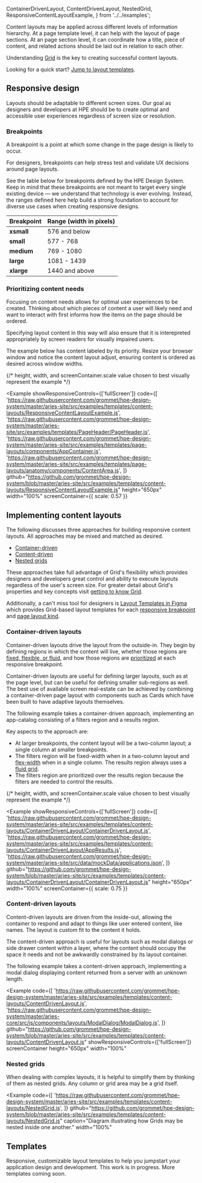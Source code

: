   ContainerDrivenLayout,
  ContentDrivenLayout,
  NestedGrid,
  ResponsiveContentLayoutExample,
} from '../../examples';

Content layouts may be applied across different levels of information hierarchy. At a page
template level, it can help with the layout of page sections. At an page section level, it can
coordinate how a title, piece of content, and related actions should be laid out in relation to
each other.

Understanding [Grid](/components/grid) is the key to creating successful content layouts.

Looking for a quick start? [Jump to layout templates](#templates).

## Responsive design

Layouts should be adaptable to different screen sizes. Our goal as designers and
developers at HPE should be to create optimal and accessible user experiences regardless
of screen size or resolution.

### Breakpoints

A breakpoint is a point at which some change in the page design is likely to occur.

For designers, breakpoints can help stress test and validate UX decisions around page
layouts.

See the table below for breakpoints defined by the HPE Design System. Keep in mind that
these breakpoints are not meant to target every single existing device &mdash; we understand
that technology is ever evolving. Instead, the ranges defined here help build a strong
foundation to account for diverse use cases when creating responsive designs.

| Breakpoint | Range (width in pixels) |
| ---------- | ----------------------- |
| **xsmall** | 576 and below           |
| **small**  | 577 - 768               |
| **medium** | 769 - 1080              |
| **large**  | 1081 - 1439             |
| **xlarge** | 1440 and above          |

### Prioritizing content needs

Focusing on content needs allows for optimal user experiences to be created. Thinking
about which pieces of content a user will likely need and want to interact with first informs
how the items on the page should be ordered.

Specifying layout content in this way will also ensure that it is interepreted
appropriately by screen readers for visually impaired users.

The example below has content labeled by its priority. Resize your browser window and
notice the content layout adjust, ensuring content is ordered as desired across window
widths.

{/* height, width, and screenContainer.scale value chosen to best visually represent the example */}

<Example
  showResponsiveControls={['fullScreen']}
  code={[
    'https://raw.githubusercontent.com/grommet/hpe-design-system/master/aries-site/src/examples/templates/content-layouts/ResponsiveContentLayoutExample.js',
    'https://raw.githubusercontent.com/grommet/hpe-design-system/master/aries-site/src/examples/templates/PageHeader/PageHeader.js',
    'https://raw.githubusercontent.com/grommet/hpe-design-system/master/aries-site/src/examples/templates/page-layouts/components/AppContainer.js',
    'https://raw.githubusercontent.com/grommet/hpe-design-system/master/aries-site/src/examples/templates/page-layouts/anatomy/components/ContentArea.js',
  ]}
  github="https://github.com/grommet/hpe-design-system/blob/master/aries-site/src/examples/templates/content-layouts/ResponsiveContentLayoutExample.js"
  height="650px"
  width="100%"
  screenContainer={{ scale: 0.57 }}
>
  <ResponsiveContentLayoutExample />
</Example>

## Implementing content layouts

The following discusses three approaches for building responsive content layouts. All approaches
may be mixed and matched as desired.

- [Container-driven](#container-driven-layouts)
- [Content-driven](#content-driven-layouts)
- [Nested grids](#nested-grids)

These approaches take full advantage of Grid's flexibility which provides designers and
developers great control and ability to execute layouts regardless of the user's screen size.
For greater detail about Grid's properties and key concepts visit [getting to know Grid](/components/grid#getting-to-know-grid).

Additionally, a can't miss tool for designers is [Layout Templates in Figma](https://www.figma.com/design/fupkQ4sOefx3qUVoV6WfJi/Template-Library?m=auto&node-id=4040-6121&t=r7Bf1k6QfmCKSMhJ-1) which provides Grid-based layout templates for each [responsive breakpoint](#breakpoints) and [page layout kind](/templates/page-layouts#page-kinds).

### Container-driven layouts

Container-driven layouts drive the layout from the outside-in. They begin by defining
regions in which the content will live, whether those regions are [fixed, flexible, or fluid](/components/grid#background),
and how those regions are [prioritized](#prioritizing-content-needs) at each responsive breakpoint.

Container-driven layouts are useful for defining larger layouts, such as at the page level,
but can be useful for defining smaller sub-regions as well. The best use of available screen
real-estate can be achieved by combining a container-driven page layout with components
such as Cards which have been built to have adaptive layouts themselves.

The following example takes a container-driven approach, implementing an app-catalog
consisting of a filters region and a results region.

Key aspects to the approach are:

- At larger breakpoints, the content layout will be a two-column layout; a single column
  at smaller breakpoints.
- The filters region will be fixed-width when in a two-column layout and [flex-width](/components/grid#flexible-columns)
  when in a single column. The results region always uses a [fluid grid](/components/grid#fluid-grids).
- The filters region are prioritized over the results region because the filters are needed to control
  the results.

{/* height, width, and screenContainer.scale value chosen to best visually represent the example */}

<Example
  showResponsiveControls={['fullScreen']}
  code={[
    'https://raw.githubusercontent.com/grommet/hpe-design-system/master/aries-site/src/examples/templates/content-layouts/ContainerDrivenLayout/ContainerDrivenLayout.js',
    'https://raw.githubusercontent.com/grommet/hpe-design-system/master/aries-site/src/examples/templates/content-layouts/ContainerDrivenLayout/AppResults.js',
    'https://raw.githubusercontent.com/grommet/hpe-design-system/master/aries-site/src/data/mockData/applications.json',
  ]}
  github="https://github.com/grommet/hpe-design-system/blob/master/aries-site/src/examples/templates/content-layouts/ContainerDrivenLayout/ContainerDrivenLayout.js"
  height="650px"
  width="100%"
  screenContainer={{ scale: 0.75 }}
>
  <ContainerDrivenLayout />
</Example>

### Content-driven layouts

Content-driven layouts are driven from the inside-out, allowing the container to respond
and adapt to things like user entered content, like names. The layout is custom fit to
the content it holds.

The content-driven approach is useful for layouts such as modal dialogs or side drawer
content within a layer, where the content should occupy the space it needs and not be
awkwardly constrained by its layout container.

The following example takes a content-driven approach, implementing a modal dialog
displaying content returned from a server with an unknown length.

<Example
  code={[
    'https://raw.githubusercontent.com/grommet/hpe-design-system/master/aries-site/src/examples/templates/content-layouts/ContentDrivenLayout.js',
    'https://raw.githubusercontent.com/grommet/hpe-design-system/master/aries-core/src/js/components/layouts/ModalDialog/ModalDialog.js',
  ]}
  github="https://github.com/grommet/hpe-design-system/blob/master/aries-site/src/examples/templates/content-layouts/ContentDrivenLayout.js"
  showResponsiveControls={['fullScreen']}
  screenContainer
  height="650px"
  width="100%"
>
  <ContentDrivenLayout />
</Example>

### Nested grids

When dealing with complex layouts, it is helpful to simplify them by thinking of them
as nested grids. Any column or grid area may be a grid itself.

<Example
  code={[
    'https://raw.githubusercontent.com/grommet/hpe-design-system/master/aries-site/src/examples/templates/content-layouts/NestedGrid.js',
  ]}
  github="https://github.com/grommet/hpe-design-system/blob/master/aries-site/src/examples/templates/content-layouts/NestedGrid.js"
  caption="Diagram illustrating how Grids may be nested inside one another."
  width="100%"
>
  <NestedGrid />
</Example>

## Templates

Responsive, customizable layout templates to help you jumpstart your application design and development.
This work is in progress. More templates coming soon.

<CardGrid cards={contentLayouts} headingLevel={3} />
